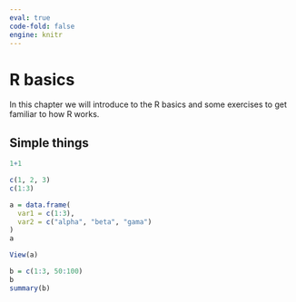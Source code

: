 ```yaml
---
eval: true
code-fold: false
engine: knitr
---
```


# R basics

In this chapter we will introduce to the R basics and some exercises to get familiar to how R works.

## Simple things

```r
1+1
```

```r
c(1, 2, 3)
c(1:3)
```

```r
a = data.frame(
  var1 = c(1:3),
  var2 = c("alpha", "beta", "gama")
)
a

View(a)
```

```r
b = c(1:3, 50:100)
b
summary(b)
```
